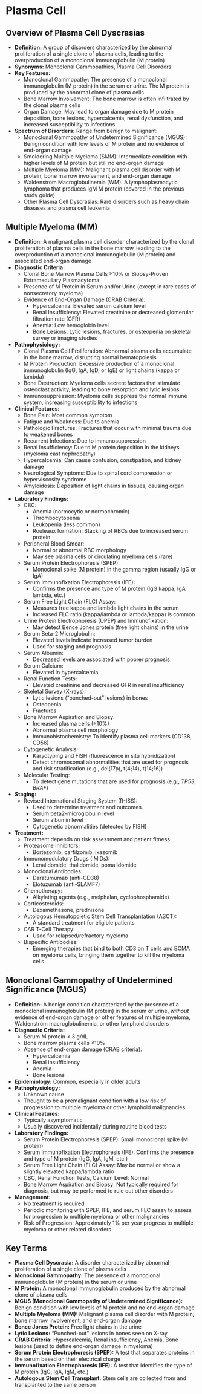 # Plasma Cell {-}

## **Overview of Plasma Cell Dyscrasias**

*   **Definition:** A group of disorders characterized by the abnormal proliferation of a single clone of plasma cells, leading to the overproduction of a monoclonal immunoglobulin (M protein)
*   **Synonyms:** Monoclonal Gammopathies, Plasma Cell Disorders
*   **Key Features:**
    *   Monoclonal Gammopathy: The presence of a monoclonal immunoglobulin (M protein) in the serum or urine. The M protein is produced by the abnormal clone of plasma cells
    *   Bone Marrow Involvement: The bone marrow is often infiltrated by the clonal plasma cells
    *   Organ Damage: May lead to organ damage due to M protein deposition, bone lesions, hypercalcemia, renal dysfunction, and increased susceptibility to infections
*   **Spectrum of Disorders:** Range from benign to malignant:
    *   Monoclonal Gammopathy of Undetermined Significance (MGUS): Benign condition with low levels of M protein and no evidence of end-organ damage
    *   Smoldering Multiple Myeloma (SMM): Intermediate condition with higher levels of M protein but still no end-organ damage
    *   Multiple Myeloma (MM): Malignant plasma cell disorder with M protein, bone marrow involvement, and end-organ damage
    *   Waldenström Macroglobulinemia (WM): A lymphoplasmacytic lymphoma that produces IgM M protein (covered in the previous study guide)
    *   Other Plasma Cell Dyscrasias: Rare disorders such as heavy chain diseases and plasma cell leukemia

## **Multiple Myeloma (MM)** {-}

*   **Definition:** A malignant plasma cell disorder characterized by the clonal proliferation of plasma cells in the bone marrow, leading to the overproduction of a monoclonal immunoglobulin (M protein) and associated end-organ damage
*   **Diagnostic Criteria:**
    *   Clonal Bone Marrow Plasma Cells ≥10% or Biopsy-Proven Extramedullary Plasmacytoma
    *   Presence of M Protein in Serum and/or Urine (except in rare cases of nonsecretory myeloma)
    *   Evidence of End-Organ Damage (CRAB Criteria):
        *   Hypercalcemia: Elevated serum calcium level
        *   Renal Insufficiency: Elevated creatinine or decreased glomerular filtration rate (GFR)
        *   Anemia: Low hemoglobin level
        *   Bone Lesions: Lytic lesions, fractures, or osteopenia on skeletal survey or imaging studies
*   **Pathophysiology:**
    *   Clonal Plasma Cell Proliferation: Abnormal plasma cells accumulate in the bone marrow, disrupting normal hematopoiesis
    *   M Protein Production: Excessive production of a monoclonal immunoglobulin (IgG, IgA, IgD, or IgE) or light chains (kappa or lambda)
    *   Bone Destruction: Myeloma cells secrete factors that stimulate osteoclast activity, leading to bone resorption and lytic lesions
    *   Immunosuppression: Myeloma cells suppress the normal immune system, increasing susceptibility to infections
*   **Clinical Features:**
    *   Bone Pain: Most common symptom
    *   Fatigue and Weakness: Due to anemia
    *   Pathologic Fractures: Fractures that occur with minimal trauma due to weakened bones
    *   Recurrent Infections: Due to immunosuppression
    *   Renal Insufficiency: Due to M protein deposition in the kidneys (myeloma cast nephropathy)
    *   Hypercalcemia: Can cause confusion, constipation, and kidney damage
    *   Neurological Symptoms: Due to spinal cord compression or hyperviscosity syndrome
    *   Amyloidosis: Deposition of light chains in tissues, causing organ damage
*   **Laboratory Findings:**
    *   CBC:
        *   Anemia (normocytic or normochromic)
        *   Thrombocytopenia
        *   Leukopenia (less common)
        *   Rouleaux formation: Stacking of RBCs due to increased serum protein
    *   Peripheral Blood Smear:
        *   Normal or abnormal RBC morphology
        *   May see plasma cells or circulating myeloma cells (rare)
    *   Serum Protein Electrophoresis (SPEP):
        *   Monoclonal spike (M protein) in the gamma region (usually IgG or IgA)
    *   Serum Immunofixation Electrophoresis (IFE):
        *   Confirms the presence and type of M protein (IgG kappa, IgA lambda, etc.)
    *   Serum Free Light Chain (FLC) Assay:
        *   Measures free kappa and lambda light chains in the serum
        *   Increased FLC ratio (kappa/lambda or lambda/kappa) is common
    *   Urine Protein Electrophoresis (UPEP) and Immunofixation:
        *   May detect Bence Jones protein (free light chains) in the urine
    *   Serum Beta-2 Microglobulin:
        *   Elevated levels indicate increased tumor burden
        *   Used for staging and prognosis
    *   Serum Albumin:
        *   Decreased levels are associated with poorer prognosis
    *   Serum Calcium:
        *   Elevated in hypercalcemia
    *   Renal Function Tests:
        *   Elevated creatinine and decreased GFR in renal insufficiency
    *   Skeletal Survey (X-rays):
        *   Lytic lesions ("punched-out" lesions) in bones
        *   Osteopenia
        *   Fractures
    *   Bone Marrow Aspiration and Biopsy:
        *   Increased plasma cells (≥10%)
        *   Abnormal plasma cell morphology
        *   Immunohistochemistry: To identify plasma cell markers (CD138, CD56)
    *   Cytogenetic Analysis:
        *   Karyotyping and FISH (fluorescence in situ hybridization)
        *   Detect chromosomal abnormalities that are used for prognosis and risk stratification (e.g., del(17p), t(4;14), t(14;16))
    *   Molecular Testing:
        *   To detect gene mutations that are used for prognosis (e.g., *TP53*, *BRAF*)

*   **Staging:**
    *   Revised International Staging System (R-ISS):
        *   Used to determine treatment and outcomes.
        *   Serum beta2-microglobulin level
        *   Serum albumin level
        *   Cytogenetic abnormalities (detected by FISH)

*   **Treatment:**
    *   Treatment depends on risk assessment and patient fitness
    *   Proteasome Inhibitors:
        *   Bortezomib, carfilzomib, ixazomib
    *   Immunomodulatory Drugs (IMiDs):
        *   Lenalidomide, thalidomide, pomalidomide
    *   Monoclonal Antibodies:
        *   Daratumumab (anti-CD38)
        *   Elotuzumab (anti-SLAMF7)
    *   Chemotherapy:
        *   Alkylating agents (e.g., melphalan, cyclophosphamide)
    *   Corticosteroids:
        *   Dexamethasone, prednisone
    *   Autologous Hematopoietic Stem Cell Transplantation (ASCT):
        *   A standard treatment for eligible patients
    *   CAR T-Cell Therapy:
        *   Used for relapsed/refractory myeloma
    *   Bispecific Antibodies:
        *   Emerging therapies that bind to both CD3 on T cells and BCMA on myeloma cells, bringing them together to kill the myeloma cells

## **Monoclonal Gammopathy of Undetermined Significance (MGUS)** {-}

*   **Definition:** A benign condition characterized by the presence of a monoclonal immunoglobulin (M protein) in the serum or urine, *without* evidence of end-organ damage or other features of multiple myeloma, Waldenström macroglobulinemia, or other lymphoid disorders
*   **Diagnostic Criteria:**
    *   Serum M protein < 3 g/dL
    *   Bone marrow plasma cells <10%
    *   Absence of end-organ damage (CRAB criteria):
        *   Hypercalcemia
        *   Renal insufficiency
        *   Anemia
        *   Bone lesions
*   **Epidemiology:** Common, especially in older adults
*   **Pathophysiology:**
    *   Unknown cause
    *   Thought to be a premalignant condition with a low risk of progression to multiple myeloma or other lymphoid malignancies
*   **Clinical Features:**
    *   Typically asymptomatic
    *   Usually discovered incidentally during routine blood tests
*   **Laboratory Findings:**
    *   Serum Protein Electrophoresis (SPEP): Small monoclonal spike (M protein)
    *   Serum Immunofixation Electrophoresis (IFE): Confirms the presence and type of M protein (IgG, IgA, IgM, etc.)
    *   Serum Free Light Chain (FLC) Assay: May be normal or show a slightly elevated kappa/lambda ratio
    *   CBC, Renal Function Tests, Calcium Level: Normal
    *   Bone Marrow Aspiration and Biopsy: Not typically required for diagnosis, but may be performed to rule out other disorders
*   **Management:**
    *   No treatment is required
    *   Periodic monitoring with SPEP, IFE, and serum FLC assay to assess for progression to multiple myeloma or other malignancies
    *   Risk of Progression: Approximately 1% per year progress to multiple myeloma or other related disorders

## **Key Terms** {-}

*   **Plasma Cell Dyscrasia:** A disorder characterized by abnormal proliferation of a single clone of plasma cells
*   **Monoclonal Gammopathy:** The presence of a monoclonal immunoglobulin (M protein) in the serum or urine
*   **M Protein:** A monoclonal immunoglobulin produced by the abnormal clone of plasma cells
*   **MGUS (Monoclonal Gammopathy of Undetermined Significance):** Benign condition with low levels of M protein and no end-organ damage
*   **Multiple Myeloma (MM):** Malignant plasma cell disorder with M protein, bone marrow involvement, and end-organ damage
*   **Bence Jones Protein:** Free light chains in the urine
*   **Lytic Lesions:** "Punched-out" lesions in bones seen on X-ray
*   **CRAB Criteria:** Hypercalcemia, Renal insufficiency, Anemia, Bone lesions (used to define end-organ damage in myeloma)
*   **Serum Protein Electrophoresis (SPEP):** A test that separates proteins in the serum based on their electrical charge
*   **Immunofixation Electrophoresis (IFE):** A test that identifies the type of M protein (IgG, IgA, IgM, etc.)
*   **Autologous Stem Cell Transplant:** Stem cells are collected from and transplanted to the same person
